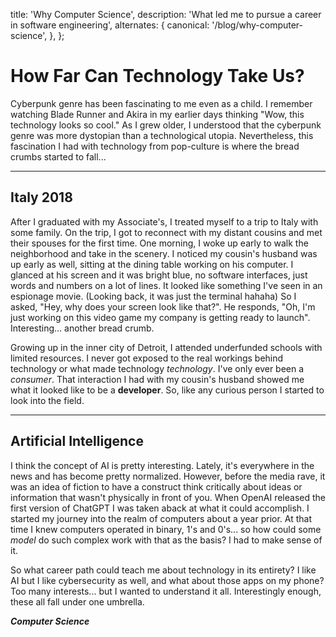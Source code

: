   title: 'Why Computer Science',
  description:
    'What led me to pursue a career in software engineering',
  alternates: {
    canonical: '/blog/why-computer-science',
  },
};

<Cover
  src="/Blade2.png"
  alt="Corpo"
  caption="Blade Runner 1982"
/>

# How Far Can Technology Take Us?

Cyberpunk genre has been fascinating to me even as a child. I remember watching Blade Runner and Akira in my earlier days thinking "Wow, this technology looks so cool." 
As I grew older, I understood that the cyberpunk genre was more dystopian than a technological utopia. Nevertheless, this fascination I had with technology from pop-culture is where the bread crumbs started to fall...

---
<Cover
  src="/Example.png"
  alt="Command Line Image"
  caption="Terminal Interface"
/>
## Italy 2018

After I graduated with my Associate's, I treated myself to a trip to Italy with some family. On the trip, I got to reconnect with my distant cousins and met their spouses for the first time. One morning, I woke up early to walk the neighborhood and take in the scenery. 
I noticed my cousin's husband was up early as well, sitting at the dining table working on his computer. I glanced at his screen and it was bright blue, no software interfaces, just words and numbers on a lot of lines. It looked like something I've seen in an espionage movie. (Looking back, it was just the terminal hahaha) So I asked, 
"Hey, why does your screen look like that?". He responds, "Oh, I'm just working on this video game my company is getting ready to launch". Interesting... another bread crumb.

Growing up in the inner city of Detroit, I attended underfunded schools with limited resources. I never got exposed to the real workings behind technology or what made technology *technology*. I've only ever been a *consumer*. That interaction I had with my cousin's husband showed me what it looked like to be a **developer**.
So, like any curious person I started to look into the field. 

--- 

<Cover
  src="/Blade1.png"
  alt="AI Hologram"
  caption="Blade Runner 2049"
/>

## Artificial Intelligence

I think the concept of AI is pretty interesting. Lately, it's everywhere in the news and has become pretty normalized. However, before the media rave, it was an idea of fiction to have a construct think critically about ideas or information that wasn't physically in front of you. 
When OpenAI released the first version of ChatGPT I was taken aback at what it could accomplish. I started my journey into the realm of computers about a year prior. At that time I knew computers operated in binary, 1's and 0's... so how could some *model* do such complex work with that as the basis?
I had to make sense of it. 

So what career path could teach me about technology in its entirety? I like AI but I like cybersecurity as well, and what about those apps on my phone? Too many interests... but I wanted to understand it all. Interestingly enough, these all fall under one umbrella. 

***Computer Science***

